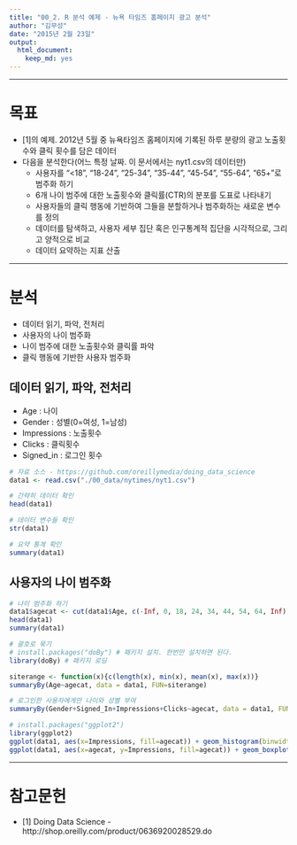 ```yaml
---
title: "00_2. R 분석 예제 - 뉴욕 타임즈 홈페이지 광고 분석"
author: "김무성"
date: "2015년 2월 23일"
output:
  html_document:
    keep_md: yes
---
```


---------------------------

# 목표
 * [1]의 예제. 2012년 5월 중 뉴욕타임즈 홈페이지에 기록된 하루 분량의 광고 노출횟수와 클릭 횟수를 담은 데이터
 * 다음을 분석한다(어느 특정 날짜. 이 문서에서는 nyt1.csv의 데이터만)
   - 사용자를 "<18", "18-24", "25-34", "35-44", "45-54", "55-64", "65+"로 범주화 하기
   - 6개 나이 범주에 대한 노출횟수와 클릭률(CTR)의 분포를 도표로 나타내기
   - 사용자들의 클릭 행동에 기반하여 그들을 분할하거나 범주화하는 새로운 변수를 정의
   - 데이터를 탐색하고, 사용자 세부 집단 혹은 인구통계적 집단을 시각적으로, 그리고 양적으로 비교
   - 데이터 요약하는 지표 산출


-----------------------------

# 분석
 * 데이터 읽기, 파악, 전처리
 * 사용자의 나이 범주화
 * 나이 범주에 대한 노출횟수와 클릭률 파악
 * 클릭 행동에 기반한 사용자 범주화
 
 
## 데이터 읽기, 파악, 전처리

 * Age : 나이
 * Gender : 성별(0=여성, 1=남성)
 * Impressions : 노출횟수
 * Clicks : 클릭횟수
 * Signed_in : 로그인 횟수
 
```r
# 자료 소스 - https://github.com/oreillymedia/doing_data_science
data1 <- read.csv("./00_data/nytimes/nyt1.csv")

# 간략히 데이터 확인
head(data1)

# 데이터 변수들 확인
str(data1)

# 요약 통계 확인
summary(data1)
```

## 사용자의 나이 범주화

```r
# 나이 범주화 하기 
data1$agecat <- cut(data1$Age, c(-Inf, 0, 18, 24, 34, 44, 54, 64, Inf))
head(data1)
summary(data1)

# 괄호로 묶기
# install.packages("doBy") # 패키지 설치. 한번만 설치하면 된다.
library(doBy) # 패키지 로딩

siterange <- function(x){c(length(x), min(x), mean(x), max(x))}
summaryBy(Age~agecat, data = data1, FUN=siterange)

# 로그인한 사용자에게만 나이와 성별 부여
summaryBy(Gender+Signed_In+Impressions+Clicks~agecat, data = data1, FUN=siterange)

# install.packages("ggplot2")
library(ggplot2)
ggplot(data1, aes(x=Impressions, fill=agecat)) + geom_histogram(binwidth=1)
ggplot(data1, aes(x=agecat, y=Impressions, fill=agecat)) + geom_boxplot()
```

---------------------------

# 참고문헌
 * [1] Doing Data Science - http://shop.oreilly.com/product/0636920028529.do
